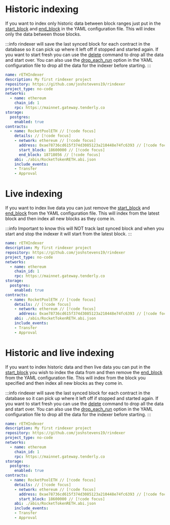 # Historic indexing

If you want to index only historic data between block ranges just put in the [start_block](/docs/start-building/yaml-config/contracts#start_block)
and [end_block](/docs/start-building/yaml-config/contracts#end_block) in the YAML configuration file. This will index
only the data between those blocks.

:::info
rindexer will save the last synced block for each contract in the database so it can pick up where it left off if stopped and started again.
If you want to start fresh you can use the [delete](/docs/start-building/delete) command to drop all the data and start over.
You can also use the [drop_each_run](/docs/start-building/yaml-config/storage#drop_each_run) option in the YAML configuration file to drop all the data for the indexer before starting.
:::

```yaml
name: rETHIndexer
description: My first rindexer project
repository: https://github.com/joshstevens19/rindexer
project_type: no-code
networks:
  - name: ethereum
    chain_id: 1
    rpc: https://mainnet.gateway.tenderly.co
storage:
  postgres:
    enabled: true
contracts:
  - name: RocketPoolETH // [!code focus]
    details: // [!code focus]
    - network: ethereum // [!code focus]
      address: 0xae78736cd615f374d3085123a210448e74fc6393 // [!code focus]
      start_block: 18600000 // [!code focus]
      end_block: 18718056 // [!code focus]
    abi: ./abis/RocketTokenRETH.abi.json
    include_events:
    - Transfer
    - Approval
```

# Live indexing

If you want to index live data you can just remove the [start_block](/docs/start-building/yaml-config/contracts#start_block)
and [end_block](/docs/start-building/yaml-config/contracts#end_block) from the YAML configuration file. This will index
from the latest block and then index all new blocks as they come in.

:::info
Important to know this will NOT track last synced block and when you start and stop the indexer it will start from the latest block.
:::

```yaml
name: rETHIndexer
description: My first rindexer project
repository: https://github.com/joshstevens19/rindexer
project_type: no-code
networks:
  - name: ethereum
    chain_id: 1
    rpc: https://mainnet.gateway.tenderly.co
storage:
  postgres:
    enabled: true
contracts:
  - name: RocketPoolETH // [!code focus]
    details: // [!code focus]
    - network: ethereum // [!code focus]
      address: 0xae78736cd615f374d3085123a210448e74fc6393 // [!code focus]
    abi: ./abis/RocketTokenRETH.abi.json
    include_events:
    - Transfer
    - Approval
```

# Historic and live indexing

If you want to index historic data and then live data you can put in the [start_block](/docs/start-building/yaml-config/contracts#start_block)
you wish to index the data from and then remove the [end_block](/docs/start-building/yaml-config/contracts#end_block) from the YAML configuration file. This will index
from the block you specified and then index all new blocks as they come in.

:::info
rindexer will save the last synced block for each contract in the database so it can pick up where it left off if stopped and started again.
If you want to start fresh you can use the [delete](/docs/start-building/delete) command to drop all the data and start over.
You can also use the [drop_each_run](/docs/start-building/yaml-config/storage#drop_each_run) option in the YAML configuration file to drop all the data for the indexer before starting.
:::

```yaml
name: rETHIndexer
description: My first rindexer project
repository: https://github.com/joshstevens19/rindexer
project_type: no-code
networks:
  - name: ethereum
    chain_id: 1
    rpc: https://mainnet.gateway.tenderly.co
storage:
  postgres:
    enabled: true
contracts:
  - name: RocketPoolETH // [!code focus]
    details: // [!code focus]
    - network: ethereum // [!code focus]
      address: 0xae78736cd615f374d3085123a210448e74fc6393 // [!code focus]
      start_block: 18600000 // [!code focus]
    abi: ./abis/RocketTokenRETH.abi.json
    include_events:
    - Transfer
    - Approval
```